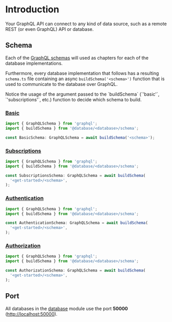 
# Introduction

Your GraphQL API can connect to any kind of data source, such as a remote REST (or even GraphQL) API or database.

## Schema

Each of the [GraphQL schemas](/get-started#schema) will used as chapters for each of the database implementations.

Furthermore, every database implementation that follows has a resulting `schema.ts` file containing an async `buildSchema('<schema>')` function that is used to communicate to the database over GraphQL.

<Callout>
  Notice the usage of the argument passed to the `buildSchema` (`'basic'`,
  `'subscriptions'`, etc.) function to decide which schema to build.
</Callout>

### [Basic](/get-started#basic)

```ts
import { GraphQLSchema } from 'graphql';
import { buildSchema } from '@database/<database>/schema';

const BasicSchema: GraphQLSchema = await buildSchema('<schema>');
```

### [Subscriptions](/get-started#subscriptions)

```ts
import { GraphQLSchema } from 'graphql';
import { buildSchema } from '@database/<database>/schema';

const SubscriptionsSchema: GraphQLSchema = await buildSchema(
  '<get-started>/<schema>',
);
```

### [Authentication](/get-started#authentication)

```ts
import { GraphQLSchema } from 'graphql';
import { buildSchema } from '@database/<database>/schema';

const AuthenticationSchema: GraphQLSchema = await buildSchema(
  '<get-started>/<schema>',
);
```

### [Authorization](/get-started#authorization)

```ts
import { GraphQLSchema } from 'graphql';
import { buildSchema } from '@database/<database>/schema';

const AuthorizationSchema: GraphQLSchema = await buildSchema(
  '<get-started>/<schema>',
);
```

## Port

All databases in the [database](/database) module use the port **50000** ([http://localhost:50000](http://localhost:50000)).
